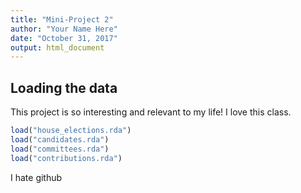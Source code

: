 ```yaml
---
title: "Mini-Project 2"
author: "Your Name Here"
date: "October 31, 2017"
output: html_document
---
```



## Loading the data

This project is so interesting and relevant to my life! I love this class. 

```r
load("house_elections.rda")
load("candidates.rda")
load("committees.rda")
load("contributions.rda")
```

I hate github